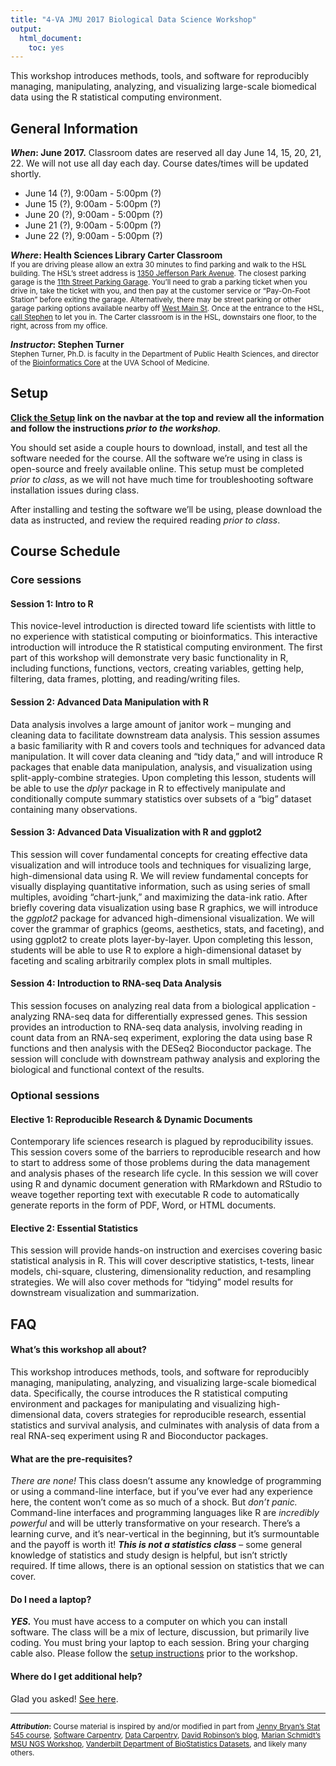 ```yaml
---
title: "4-VA JMU 2017 Biological Data Science Workshop"
output: 
  html_document:
    toc: yes
---
```


This workshop introduces methods, tools, and software for reproducibly managing, manipulating, analyzing, and visualizing large-scale biomedical data using the R statistical computing environment.

## General Information


**_When_: June 2017.** Classroom dates are reserved all day June 14, 15, 20, 21, 22. We will not use all day each day. Course dates/times will be updated shortly.

- June 14 (?), 9:00am - 5:00pm (?)
- June 15 (?), 9:00am - 5:00pm (?)
- June 20 (?), 9:00am - 5:00pm (?)
- June 21 (?), 9:00am - 5:00pm (?)
- June 22 (?), 9:00am - 5:00pm (?)

**_Where_: Health Sciences Library Carter Classroom**  
<small>If you are driving please allow an extra 30 minutes to find parking and walk to the HSL building. The HSL's street address is [1350 Jefferson Park Avenue](https://goo.gl/maps/iZqX6RhDuJ22). The closest parking garage is the [11th Street Parking Garage](http://www.virginia.edu/parking/facilities/11thstreet.html). You'll need to grab a parking ticket when you drive in, take the ticket with you, and then pay at the customer service or "Pay-On-Foot Station" before exiting the garage. Alternatively, there may be street parking or other garage parking options available nearby off [West Main St](https://goo.gl/maps/2ew6MhXGAmA2). Once at the entrance to the HSL, [call Stephen](https://med.virginia.edu/phs/faculty-and-staff-directory/stephen-d-turner-ph-d/) to let you in. The Carter classroom is in the HSL, downstairs one floor, to the right, across from my office.</small>

**_Instructor_: Stephen Turner**&nbsp;
<a href="http://www.google.com/recaptcha/mailhide/d?k=01Wp6BFjxhU6BE1ONDOeDAZg==&amp;c=hClvy-RObaqm8ONK69PMtLKUh74mVHLjokUJXLgkUHk=" onclick="window.open('http://www.google.com/recaptcha/mailhide/d?k\07501Wp6BFjxhU6BE1ONDOeDAZg\75\75\46c\75hClvy-RObaqm8ONK69PMtLKUh74mVHLjokUJXLgkUHk\075', '', 'toolbar=0,scrollbars=0,location=0,statusbar=0,menubar=0,resizable=0,width=500,height=300'); return false;" title="Reveal this e-mail address"><i class="fa fa-envelope"></i></a>
<a href="https://med.virginia.edu/phs/faculty-and-staff-directory/stephen-d-turner-ph-d/" target="_blank"><i class="fa fa-phone"></i></a>
<a href="https://twitter.com/genetics_blog" target="_blank"><i class="fa fa-twitter"></i></a>
<a href="https://github.com/stephenturner/" target="_blank"><i class="fa fa-github"></i></a>
<a href="http://www.gettinggeneticsdone.com/" target="_blank"><i class="fa fa-rss"></i></a>  
<small>Stephen Turner, Ph.D. is faculty in the Department of Public Health Sciences, and director of the [Bioinformatics Core](http://bioinformatics.virginia.edu) at the UVA School of Medicine.</small>

## Setup

**[Click the <i class="fa fa-cog"></i> Setup](setup.html) link on the navbar at the top and review all the information and follow the instructions _prior to the workshop_**.

You should set aside a couple hours to download, install, and test all the software needed for the course. All the software we're using in class is open-source and freely available online. This setup must be completed _prior to class_, as we will not have much time for troubleshooting software installation issues during class. 

After installing and testing the software we'll be using, please download the data as instructed, and review the required reading _prior to class_.


## Course Schedule

### Core sessions

#### Session 1: Intro to R

This novice-level introduction is directed toward life scientists with little to no experience with statistical computing or bioinformatics. This interactive introduction will introduce the R statistical computing environment. The first part of this workshop will demonstrate very basic functionality in R, including functions, functions, vectors, creating variables, getting help, filtering, data frames, plotting, and reading/writing files.

#### Session 2: Advanced Data Manipulation with R

Data analysis involves a large amount of janitor work -- munging and cleaning data to facilitate downstream data analysis. This session assumes a basic familiarity with R and covers tools and techniques for advanced data manipulation. It will cover data cleaning and "tidy data," and will introduce R packages that enable data manipulation, analysis, and visualization using split-apply-combine strategies. Upon completing this lesson, students will be able to use the _dplyr_ package in R to effectively manipulate and conditionally compute summary statistics over subsets of a "big" dataset containing many observations.

#### Session 3: Advanced Data Visualization with R and ggplot2

This session will cover fundamental concepts for creating effective data visualization and will introduce tools and techniques for visualizing large, high-dimensional data using R. We will review fundamental concepts for visually displaying quantitative information, such as using series of small multiples, avoiding "chart-junk," and maximizing the data-ink ratio. After briefly covering data visualization using base R graphics, we will introduce the _ggplot2_ package for advanced high-dimensional visualization. We will cover the grammar of graphics (geoms, aesthetics, stats, and faceting), and using ggplot2 to create plots layer-by-layer. Upon completing this lesson, students will be able to use R to explore a high-dimensional dataset by faceting and scaling arbitrarily complex plots in small multiples.

#### Session 4: Introduction to RNA-seq Data Analysis

This session focuses on analyzing real data from a biological application - analyzing RNA-seq data for differentially expressed genes. This session provides an introduction to RNA-seq data analysis, involving reading in count data from an RNA-seq experiment, exploring the data using base R functions and then analysis with the DESeq2 Bioconductor package. The session will conclude with downstream pathway analysis and exploring the biological and functional context of the results.

### Optional sessions

#### Elective 1: Reproducible Research & Dynamic Documents

Contemporary life sciences research is plagued by reproducibility issues. This session covers some of the barriers to reproducible research and how to start to address some of those problems during the data management and analysis phases of the research life cycle. In this session we will cover using R and dynamic document generation with RMarkdown and RStudio to weave together reporting text with executable R code to automatically generate reports in the form of PDF, Word, or HTML documents.

#### Elective 2: Essential Statistics

This session will provide hands-on instruction and exercises covering basic statistical analysis in R. This will cover descriptive statistics, t-tests, linear models, chi-square, clustering, dimensionality reduction, and resampling strategies. We will also cover methods for "tidying" model results for downstream visualization and summarization.

## FAQ

#### What's this workshop all about? 

This workshop introduces methods, tools, and software for reproducibly managing, manipulating, analyzing, and visualizing large-scale biomedical data. Specifically, the course introduces the R statistical computing environment and packages for manipulating and visualizing high-dimensional data, covers strategies for reproducible research, essential statistics and survival analysis, and culminates with analysis of data from a real RNA-seq experiment using R and Bioconductor packages.

#### What are the pre-requisites?

_There are none!_ This class doesn't assume any knowledge of programming or using a command-line interface, but if you've ever had any experience here, the content won't come as so much of a shock. But _don't panic._ Command-line interfaces and programming languages like R are _incredibly powerful_ and will be utterly transformative on your research. There's a learning curve, and it's near-vertical in the beginning, but it's surmountable and the payoff is worth it! **_This is not a statistics class_** -- some general knowledge of statistics and study design is helpful, but isn't strictly required. If time allows, there is an optional session on statistics that we can cover.

#### Do I need a laptop?

**_YES._** You must have access to a computer on which you can install software. The class will be a mix of lecture, discussion, but primarily live coding. You must bring your laptop to each session. Bring your charging cable also. Please follow the [setup instructions](setup.html) prior to the workshop.

#### Where do I get additional help?

Glad you asked! [See here](help.html).



----

<small>**_Attribution_:** Course material is inspired by and/or modified in part from [Jenny Bryan's Stat 545 course](http://stat545-ubc.github.io/), [Software Carpentry](http://software-carpentry.org/), [Data Carpentry](http://datacarpentry.org/), [David Robinson's blog](http://varianceexplained.org/), [Marian Schmidt's MSU NGS Workshop](https://github.com/marschmi/NGS2015_RMarkdown_Reproducibility), [Vanderbilt Department of BioStatistics Datasets](http://biostat.mc.vanderbilt.edu/wiki/Main/DataSets?CGISESSID=10713f6d891653ddcbb7ddbdd9cffb79), and likely many others.</small>